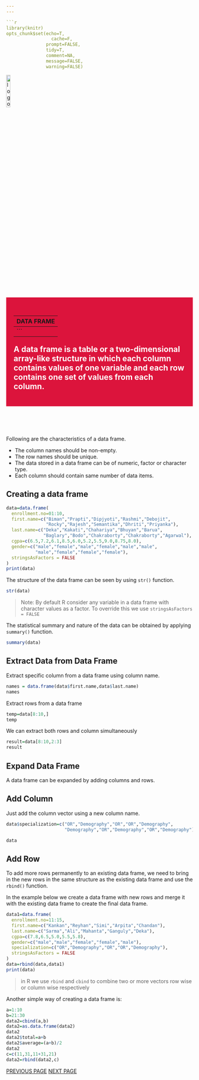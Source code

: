 ```yaml
---
---

```r
library(knitr)
opts_chunk$set(echo=T,
	             cache=F,
               prompt=FALSE,
               tidy=T,
               comment=NA,
               message=FALSE,
               warning=FALSE)
```

<link rel="stylesheet" href="mystyle.css" type="text/css">

<a href="index.html">
  <img src="images/logo.png" alt="logo"  style="width:15%;">
</a>

<div style="background-color:crimson;color:white;padding:20px;">
<h2> **DATA FRAME**</h2>
---
```

<p>
A data frame is a table or a two-dimensional array-like structure in which each column contains values of one variable and each row contains one set of values from each column.
</p>
</div>

<br/>
<br/>
<br/>




Following are the characteristics of a data frame.

+ The column names should be non-empty.
+ The row names should be unique.
+ The data stored in a data frame can be of numeric, factor or character type.
+ Each column should contain same number of data items.

## Creating a data frame

```r
data=data.frame(
  enrollment.no=01:10,
  first.name=c("Biman","Prapti","Dipjyoti","Rashmi","Debojit",
               "Rocky","Rajesh","Semantika","Dhriti","Priyanka"),
  last.name=c("Deka","Kakati","Chahariya","Bhuyan","Barua",
              "Baglary","Bodo","Chakraborty","Chakraborty","Agarwal"),
  cgpa=c(6.5,7.2,6.1,8.5,6.0,5.2,5.5,9.0,8.75,8.0),
  gender=c("male","female","male","female","male","male",
           "male","female","female","female"),
  stringsAsFactors = FALSE
)
print(data)
```
The structure of the data frame can be seen by using `str()` function.

```r
str(data)
```

> Note: By default R consider any variable in a data frame with character values as a factor. To override this we use `stringsAsFactors = FALSE`

The statistical summary and nature of the data can be obtained by applying `summary()` function.

```r
summary(data)
```

## Extract Data from Data Frame

Extract specific column from a data frame using column name.
```r
names = data.frame(data$first.name,data$last.name)
names
```

Extract rows from a data frame

```r
temp=data[8:10,]
temp
```

We can extract both rows and column simultaneously

```r
result=data[8:10,2:3]
result
```

## Expand Data Frame
A data frame can be expanded by adding columns and rows.

## Add Column
Just add the column vector using a new column name.

```r
data$specialization=c("OR","Demography","OR","OR","Demography",
                      "Demography","OR","Demography","OR","Demography")

data
```
## Add Row
To add more rows permanently to an existing data frame, we need to bring in the new rows in the same structure as the existing data frame and use the `rbind()` function.

In the example below we create a data frame with new rows and merge it with the existing data frame to create the final data frame.

```r
data1=data.frame(
  enrollment.no=11:15,
  first.name=c("Kankan","Reyhan","Simi","Arpita","Chandan"),
  last.name=c("Sarma","Ali","Mahanta","Ganguly","Deka"),
  cgpa=c(7.8,6.5,5.0,5.5,5.8),
  gender=c("male","male","female","female","male"),
  specialization=c("OR","Demography","OR","OR","Demography"),
  stringsAsFactors = FALSE
)
data=rbind(data,data1)
print(data)
```

> in R we use `rbind` and `cbind` to combine two or more vectors row wise or column wise respectively

Another simple way of creating a data frame is:

```r
a=1:10
b=21:30
data2=cbind(a,b)
data2=as.data.frame(data2)
data2
data2$total=a+b
data2$average=(a+b)/2
data2
c=c(11,31,11+31,21)
data2=rbind(data2,c)
```



<div class="icon-bar">
  <a href="factors.html" class="prev">PREVIOUS PAGE</a>
  <a href="extapp.html" class="next">NEXT PAGE</a>
</div>
